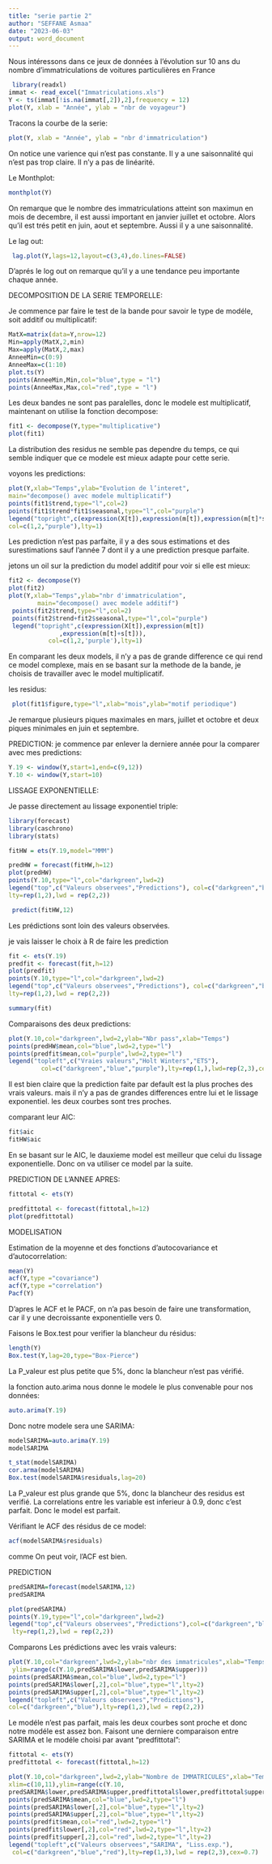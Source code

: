 ---
title: "serie partie 2"
author: "SEFFANE Asmaa"
date: "2023-06-03"
output: word_document
---

Nous intéressons dans ce jeux de données à l’évolution sur 10 ans du nombre d’immatriculations de voitures particulières en France


```{r setup, include=FALSE}
 library(readxl)
immat <- read_excel("Immatriculations.xls")
Y <- ts(immat[!is.na(immat[,2]),2],frequency = 12)
plot(Y, xlab = "Année", ylab = "nbr de voyageur")
```

Tracons la courbe de la serie:

```{r}
plot(Y, xlab = "Année", ylab = "nbr d'immatriculation")
```
On notice une varience qui n'est pas constante.
Il y a une saisonnalité qui n'est pas trop claire.
Il n'y a pas de linéarité.

Le Monthplot:
```{r pressure, echo=FALSE}
monthplot(Y)
```
On remarque que le nombre des immatriculations atteint son maximun en mois de decembre, il est aussi important en janvier juillet et octobre.
Alors qu'il est trés petit en juin, aout et septembre.
Aussi il y a une saisonnalité.

Le lag out:

```{r, echo = FALSE}
 lag.plot(Y,lags=12,layout=c(3,4),do.lines=FALSE)

```

D'aprés le log out on remarque qu'il y a une tendance peu importante chaque année.


DECOMPOSITION DE LA SERIE TEMPORELLE:

Je commence par faire le test de la bande pour savoir le type de modéle, soit additif ou multiplicatif:

```{r}
MatX=matrix(data=Y,nrow=12)
Min=apply(MatX,2,min)
Max=apply(MatX,2,max)
AnneeMin=c(0:9)
AnneeMax=c(1:10)
plot.ts(Y)
points(AnneeMin,Min,col="blue",type = "l")
points(AnneeMax,Max,col="red",type = "l")
```

Les deux bandes ne sont pas paralelles, donc le modele est multiplicatif, maintenant on utilise la fonction decompose:


```{r}
fit1 <- decompose(Y,type="multiplicative")
plot(fit1)
```

La distribution des residus ne semble pas dependre du temps,
ce qui semble indiquer que ce modele est mieux adapte pour cette serie.

voyons les predictions:
```{r}
plot(Y,xlab="Temps",ylab="Evolution de l’interet",
main="decompose() avec modele multiplicatif")
points(fit1$trend,type="l",col=2)
points(fit1$trend*fit1$seasonal,type="l",col="purple")
legend("topright",c(expression(X[t]),expression(m[t]),expression(m[t]*s[t])),
col=c(1,2,"purple"),lty=1)
```
Les prediction n'est pas parfaite, il y a des sous estimations et des surestimations sauf l'année 7 dont il y a une prediction presque parfaite.

jetons un oil sur la prediction du model additif pour voir si elle est mieux:

```{r}
fit2 <- decompose(Y)
plot(fit2)
plot(Y,xlab="Temps",ylab="nbr d'immatriculation",
        main="decompose() avec modele additif")
 points(fit2$trend,type="l",col=2)
 points(fit2$trend+fit2$seasonal,type="l",col="purple")
 legend("topright",c(expression(X[t]),expression(m[t])
              ,expression(m[t]+s[t])),
           col=c(1,2,'purple'),lty=1)
```

En comparant les deux models, il n'y a pas de grande difference ce qui rend ce model complexe, mais en se basant sur la methode de la bande, je choisis de travailler avec le model multiplicatif.

les residus:

```{r}
 plot(fit1$figure,type="l",xlab="mois",ylab="motif periodique")
```
Je remarque plusieurs piques maximales en mars, juillet et octobre et deux piques minimales en juin et septembre.


PREDICTION:
je commence par enlever la derniere année pour la comparer avec mes predictions:
```{r}
Y.19 <- window(Y,start=1,end=c(9,12))
Y.10 <- window(Y,start=10)
```


LISSAGE EXPONENTIELLE:

Je passe directement au lissage exponentiel triple:

```{r}
library(forecast)
library(caschrono)
library(stats)

fitHW = ets(Y.19,model="MMM")

predHW = forecast(fitHW,h=12)
plot(predHW)
points(Y.10,type="l",col="darkgreen",lwd=2)
legend("top",c("Valeurs observees","Predictions"), col=c("darkgreen","blue"),
lty=rep(1,2),lwd = rep(2,2))

 predict(fitHW,12)
```
Les prédictions sont loin des valeurs observées.

je vais laisser le choix à R de faire les prediction

```{r}
fit <- ets(Y.19)
predfit <- forecast(fit,h=12)
plot(predfit)
points(Y.10,type="l",col="darkgreen",lwd=2)
legend("top",c("Valeurs observees","Predictions"), col=c("darkgreen","blue"),
lty=rep(1,2),lwd = rep(2,2))

summary(fit)
```

Comparaisons des deux predictions:

```{r}
plot(Y.10,col="darkgreen",lwd=2,ylab="Nbr pass",xlab="Temps")
points(predHW$mean,col="blue",lwd=2,type="l")
points(predfit$mean,col="purple",lwd=2,type="l")
legend("topleft",c("Vraies valeurs","Holt Winters","ETS"),
         col=c("darkgreen","blue","purple"),lty=rep(1,),lwd=rep(2,3),cex=0.7)
```

Il est bien claire que la prediction faite par default est la plus proches des vrais valeurs.
mais il n'y a pas de grandes differences entre lui et le lissage exponentiel. les deux courbes sont tres proches.

comparant leur AIC:

```{r}
fit$aic
fitHW$aic
```
En se basant sur le AIC, le dauxieme model est meilleur que celui du lissage exponentielle.
Donc on va utiliser ce model par la suite.

PREDICTION DE L'ANNEE APRES:

```{r}
fittotal <- ets(Y)

predfittotal <- forecast(fittotal,h=12)
plot(predfittotal)
```

MODELISATION

Estimation de la moyenne et des fonctions d’autocovariance et d’autocorrelation:

```{r}
mean(Y)
acf(Y,type ="covariance")
acf(Y,type ="correlation")
Pacf(Y)

```

D'apres le ACF et le PACF, on n'a pas besoin de faire une transformation, car il y une decroissante exponentielle vers 0.

Faisons le Box.test pour verifier la blancheur du résidus:  

```{r}
length(Y)
Box.test(Y,lag=20,type="Box-Pierce")

```
La P_valeur est plus petite que 5%, donc la blancheur n'est pas vérifié.

la fonction auto.arima nous donne le modele le plus convenable pour nos données:
```{r}
auto.arima(Y.19)
```
Donc notre modele sera une SARIMA:
```{r}
modelSARIMA=auto.arima(Y.19)
modelSARIMA
```


```{r}
t_stat(modelSARIMA)
cor.arma(modelSARIMA)
Box.test(modelSARIMA$residuals,lag=20)
```
La P_valeur est plus grande que 5%, donc la blancheur des residus est verifié.
La correlations entre les variable est inferieur à 0.9, donc c'est parfait.
Donc le model est parfait.

Vérifiant le ACF des résidus de ce model:
```{r}
acf(modelSARIMA$residuals)
```
comme On peut voir, l'ACF est bien.

PREDICTION

```{r}
predSARIMA=forecast(modelSARIMA,12)
predSARIMA
```


```{r}
plot(predSARIMA)
points(Y.19,type="l",col="darkgreen",lwd=2)
legend("top",c("Valeurs observees","Predictions"),col=c("darkgreen","blue"),
 lty=rep(1,2),lwd = rep(2,2))

```

Comparons Les prédictions avec les vrais valeurs:
```{r}
plot(Y.10,col="darkgreen",lwd=2,ylab="nbr des immatricules",xlab="Temps",xlim=c(10,11),
 ylim=range(c(Y.10,predSARIMA$lower,predSARIMA$upper)))
points(predSARIMA$mean,col="blue",lwd=2,type="l")
points(predSARIMA$lower[,2],col="blue",type="l",lty=2)
points(predSARIMA$upper[,2],col="blue",type="l",lty=2)
legend("topleft",c("Valeurs observees","Predictions"),
col=c("darkgreen","blue"),lty=rep(1,2),lwd = rep(2,2))
```
Le modéle n'est pas parfait, mais les deux courbes sont proche et donc notre modéle est assez bon.
Faisont une derniere comparaison entre SARIMA et le modéle choisi par avant "predfittotal":

```{r}
fittotal <- ets(Y)
predfittotal <- forecast(fittotal,h=12)

plot(Y.10,col="darkgreen",lwd=2,ylab="Nombre de IMMATRICULES",xlab="Temps",
xlim=c(10,11),ylim=range(c(Y.10,
predSARIMA$lower,predSARIMA$upper,predfittotal$lower,predfittotal$upper)))
points(predSARIMA$mean,col="blue",lwd=2,type="l")
points(predSARIMA$lower[,2],col="blue",type="l",lty=2)
points(predSARIMA$upper[,2],col="blue",type="l",lty=2)
points(predfit$mean,col="red",lwd=2,type="l")
points(predfit$lower[,2],col="red",lwd=2,type="l",lty=2)
points(predfit$upper[,2],col="red",lwd=2,type="l",lty=2)
legend("topleft",c("Valeurs observees","SARIMA", "Liss.exp."),
 col=c("darkgreen","blue","red"),lty=rep(1,3),lwd = rep(2,3),cex=0.7)

```





















